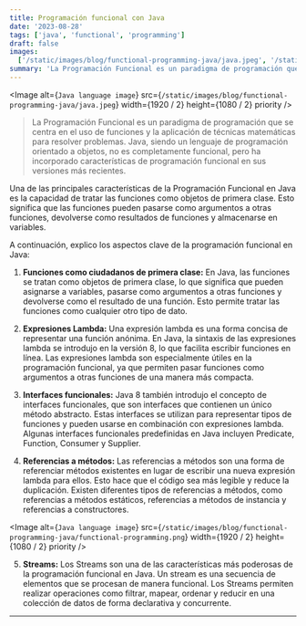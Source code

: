 ```yaml
---
title: Programación funcional con Java
date: '2023-08-28'
tags: ['java', 'functional', 'programming']
draft: false
images:
  ['/static/images/blog/functional-programming-java/java.jpeg', '/static/images/blog/functional-programming-java/functional-programming.png']
summary: 'La Programación Funcional es un paradigma de programación que se centra en el uso de funciones y la aplicación de técnicas matemáticas para resolver problemas...'
---
```


<Image
  alt={`Java language image`}
  src={`/static/images/blog/functional-programming-java/java.jpeg`}
  width={1920 / 2}
  height={1080 / 2}
  priority
/>

>La Programación Funcional es un paradigma de programación que se centra en el uso de funciones y la aplicación de técnicas matemáticas para resolver problemas. Java, siendo un lenguaje de programación orientado a objetos, no es completamente funcional, pero ha incorporado características de programación funcional en sus versiones más recientes.

Una de las principales características de la Programación Funcional en Java es la capacidad de tratar las funciones como objetos de primera clase. Esto significa que las funciones pueden pasarse como argumentos a otras funciones, devolverse como resultados de funciones y almacenarse en variables.

  A continuación, explico los aspectos clave de la programación funcional en Java:

1. **Funciones como ciudadanos de primera clase:** En Java, las funciones se tratan como objetos de primera clase, lo que significa que pueden asignarse a variables, pasarse como argumentos a otras funciones y devolverse como el resultado de una función. Esto permite tratar las funciones como cualquier otro tipo de dato.

2. **Expresiones Lambda:** Una expresión lambda es una forma concisa de representar una función anónima. En Java, la sintaxis de las expresiones lambda se introdujo en la versión 8, lo que facilita escribir funciones en línea. Las expresiones lambda son especialmente útiles en la programación funcional, ya que permiten pasar funciones como argumentos a otras funciones de una manera más compacta.

3. **Interfaces funcionales:** Java 8 también introdujo el concepto de interfaces funcionales, que son interfaces que contienen un único método abstracto. Estas interfaces se utilizan para representar tipos de funciones y pueden usarse en combinación con expresiones lambda. Algunas interfaces funcionales predefinidas en Java incluyen Predicate, Function, Consumer y Supplier.

4. **Referencias a métodos:** Las referencias a métodos son una forma de referenciar métodos existentes en lugar de escribir una nueva expresión lambda para ellos. Esto hace que el código sea más legible y reduce la duplicación. Existen diferentes tipos de referencias a métodos, como referencias a métodos estáticos, referencias a métodos de instancia y referencias a constructores.

<Image
  alt={`Java language image`}
  src={`/static/images/blog/functional-programming-java/functional-programming.png`}
  width={1920 / 2}
  height={1080 / 2}
  priority
/>

5. **Streams:** Los Streams son una de las características más poderosas de la programación funcional en Java. Un stream es una secuencia de elementos que se procesan de manera funcional. Los Streams permiten realizar operaciones como filtrar, mapear, ordenar y reducir en una colección de datos de forma declarativa y concurrente.

---
